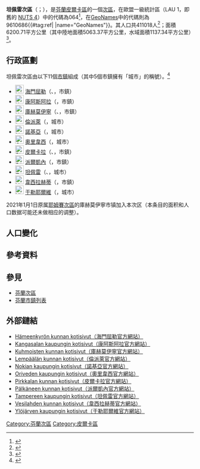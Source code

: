 {{Infobox settlement
| name                    = 坦佩雷次區
| settlement_type         = [[芬蘭次區|次區]]
| native_name             =Tampereen seutukunta
| native_name_lang        = fi
| image_map               =Tampereen.seutukunta.sijainti.Suomi.2020.svg
| subdivision_type        = [[世界政區索引|國家]]
| subdivision_name        = {{flag|Finland}}
| subdivision_type1        = [[芬蘭行政區|行政區]]
| subdivision_name1        = [[皮爾卡區|皮爾卡區]]
| population_footnotes    = <ref name="Population" />
| population_total        = 411018
| population_as_of        = 2020
| area_footnotes          = <ref name="Area" />
| area_total_km2          = 6200.71
| area_land_km2           = 5063.37
| area_water_km2          = 1137.34
| population_density_km2  = auto
| coordinates             = {{Coord|61.57018|23.92509|display=title,inline}}
| coordinates_footnotes   = <ref name="GeoNames" />
| timezone1               = [[歐洲東部時間|EET]]<ref>{{Cite web|url=https://www.timeanddate.com/worldclock/finland/helsinki|title=Current Local Time in Helsinki, Finland|website=Time and Date|language=en|access-date=2020-07-16|archive-date=2020-08-04|archive-url=https://web.archive.org/web/20200804053117/https://www.timeanddate.com/worldclock/finland/helsinki|dead-url=no}}</ref>
| utc_offset1             = +2
| timezone1_DST           = [[歐洲東部夏令時間|EEST]]<ref>{{Cite web|url=https://www.timeanddate.com/time/change/finland/helsinki|title=Clock Changes in Helsinki, Finland|website=Time and Date|language=en|access-date=2020-07-16|archive-date=2020-08-04|archive-url=https://web.archive.org/web/20200804053109/https://www.timeanddate.com/time/change/finland/helsinki|dead-url=no}}</ref>
| utc_offset1_DST         = +3
| blank_name              = [[GeoNames|GeoNames]]<ref name="GeoNames" />
| blank_info              = 9610686
| blank1_name             = LAU 1（NUTS 4）<ref name="LAU" />
| blank1_info              = 064
}}
'''坦佩雷次區'''（{{lang-fi|Tampereen seutukunta}}；{{lang-sv|Tammerfors ekonomiska region}}），是[[芬蘭共和國|芬蘭]][[皮爾卡區|皮爾卡區]]的一個[[芬蘭次區|次區]]，在歐盟一級{{tsl|fr|Unité administrative locale|地方行政單位}}統計區（LAU 1，即舊的 [[地域統計單位命名法|NUTS 4]]）中的代碼為064<ref name="LAU">{{Cite web |url=http://tilastokeskus.fi/meta/luokitukset/seutukunta/001-2013/index_sv.html |title=Förteckning över ekonomiska regioner |publisher=Statistikcentralen |language=sv |access-date=2013-12-25 |archive-date=2013-11-11 |archive-url=https://web.archive.org/web/20131111091437/http://tilastokeskus.fi/meta/luokitukset/seutukunta/001-2013/index_sv.html |dead-url=no }}</ref>，在[[GeoNames|GeoNames]]中的代碼則為9610686{{#tag:ref|{{Cite web |url = https://www.geonames.org/9610686 |title = GeoNames - Tampere (9610686) |access-date = 2020-07-14 |website=[[GeoNames|GeoNames]] |language = en}} |name="GeoNames"}}。其人口共411018人<ref name="Population">{{Cite web |url = http://pxnet2.stat.fi/PXWeb/pxweb/fi/StatFin/StatFin__vrm__vamuu/statfin_vamuu_pxt_11lj.px/table/tableViewLayout1/ |title = Väestörakenteen ennakkotiedot alueittain, 2020M01*-2020M05* |date = 2020-01-31 |publisher = Tilastokeskus |access-date = 2020-07-13 |language = fi |archive-date = 2020-12-14 |archive-url = https://web.archive.org/web/20201214201953/http://pxnet2.stat.fi/PXWeb/pxweb/fi/StatFin/StatFin__vrm__vamuu/statfin_vamuu_pxt_11lj.px/ |dead-url = yes }}</ref>；面積6200.71平方公里（其中陸地面積5063.37平方公里，水域面積1137.34平方公里）<ref name="Area">{{Cite web |url = https://www.maanmittauslaitos.fi/sites/maanmittauslaitos.fi/files/attachments/2020/01/Vuoden_2020_pinta-alatilasto_kunnat_maakunnat.xlsx |title = Pinta-alat kunnittain (Excel) 2020-01-01 |date = 2020-01-01 |publisher = Maanmittauslaitos |access-date = 2020-07-13 |language = fi |archive-date = 2020-07-10 |archive-url = https://web.archive.org/web/20200710123737/https://www.maanmittauslaitos.fi/sites/maanmittauslaitos.fi/files/attachments/2020/01/Vuoden_2020_pinta-alatilasto_kunnat_maakunnat.xlsx |dead-url = yes }}</ref>。

== 行政區劃 ==
坦佩雷次區由以下11個[[芬蘭市鎮|市鎮]]組成（其中5個市鎮擁有「城市」的稱號）。<ref name="Lappi">{{Cite web |language=fi |url=http://www.patio.fi/PatioWeb/facelets/suomenaluejaot/suomenaluejaot.faces |title=Finlands regionindelning på |website=www.patio.fi. |archive-url=https://web.archive.org/web/20121022111321/http://www.patio.fi/PatioWeb/facelets/suomenaluejaot/suomenaluejaot.faces |archive-date=2012-10-22 |accessdate=2020-07-19 |dead-url=yes }}</ref>
* [[File:Hämeenkyrö.vaakuna.svg|23px]] [[海門屈勒|海門屈勒]]（{{lang-fi|Hämeenkyrö}}、{{lang-sv|Tavastkyro}}，市鎮）
* [[File:Kangasala.vaakuna.svg|23px]] [[康阿斯阿拉|康阿斯阿拉]]（{{lang|fi|Kangasala}}，市鎮）
* [[File:Kuhmoinen.vaakuna.svg|23px]] [[庫赫莫伊寧|庫赫莫伊寧]]（{{lang-fi|Kuhmoinen}}、{{lang-sv|Kuhmois}}，市鎮）
* [[File:Lempäälä.vaakuna.svg|23px]] [[倫派萊|倫派萊]]（{{lang|fi|Lempäälä}}，城市）
* [[File:Nokia.vaakuna.svg|23px]] [[诺基亚_(市镇)|諾基亞]]（{{lang|fi|Nokia}}，城市）
* [[File:Orivesi.vaakuna.svg|23px]] [[奧里韋西|奧里韋西]]（{{lang|fi|Orivesi}}，城市）
* [[File:Pirkkala.vaakuna.svg|23px]] [[皮爾卡拉|皮爾卡拉]]（{{lang-fi|Pirkkala}}、{{lang-sv|Birkala}}，市鎮）
* [[File:Pälkäne_uusi.svg|23px]] [[派爾凱內|派爾凱內]]（{{lang|fi|Pälkäne}}，市鎮）
* [[File:Tampere.vaakuna.svg|23px]] [[坦佩雷|坦佩雷]]（{{lang-fi|Tampere}}、{{lang-sv|Tammerfors}}，城市）
* [[File:Vesilahti.vaakuna.svg|23px]] [[韋西拉赫蒂|韋西拉赫蒂]]（{{lang|fi|Vesilahti}}，市鎮）
* [[File:Ylöjärvi.vaakuna.svg|23px]] [[于勒耶爾維|于勒耶爾維]]（{{lang|fi|Ylöjärvi}}，城市）

2021年1月1日原属[[耶姆賽次區|耶姆賽次區]]的庫赫莫伊寧市镇加入本次区（本条目的面积和人口数据可能还未做相应的调整）。

== 人口變化 ==
{{Bar box
|title   =  坦佩雷次區1980年－2010年的人口變化圖
|titlebar=  #DDD
|width   =  600px
|barwidth=  400px
|left1   =  年份
|right1  =  人口
|float   =  left
|bars    =  
{{bar pixel|1980|#0099FF|359||279 844}}
{{bar pixel|1985|#0099FF|372||289 921}}
{{bar pixel|1990|#0099FF|386||300 814}}
{{bar pixel|1995|#0099FF|403||314 167}}
{{bar pixel|2000|#0099FF|425||331 255}}
{{bar pixel|2005|#0099FF|452||352 217}}
{{bar pixel|2010|#0099FF|480||374 265}}
|caption = 來源：Tilastokeskus.<ref>{{Cite web | url = http://pxnet2.stat.fi/PXWeb/pxweb/fi/StatFin/StatFin__vrm__vaerak/statfin_vaerak_pxt_011.px | title = Väestö kielen mukaan sekä ulkomaan kansalaisten määrä ja maa-pinta-ala alueittain 1980 - 2016 | publisher = Tilastokeskus | access-date = 2018-01-18 | language = fi | archive-url = https://web.archive.org/web/20180617142223/http://pxnet2.stat.fi/PXWeb/pxweb/fi/StatFin/StatFin__vrm__vaerak/statfin_vaerak_pxt_011.px | archive-date = 2018-06-17 | dead-url = yes }}</ref>
}}
{{clear}}

== 參考資料 ==
{{reflist}}

== 參見 ==
* [[芬蘭次區|芬蘭次區]]
* [[芬蘭市鎮列表|芬蘭市鎮列表]]

== 外部鏈結 ==
* [http://www.hameenkyro.fi/ Hämeenkyrön kunnan kotisivut（海門屈勒官方網站）]{{Wayback|url=http://www.hameenkyro.fi/ |date=20200925052235 }}
* [http://www.kangasala.fi/ Kangasalan kaupungin kotisivut（康阿斯阿拉官方網站）]{{Wayback|url=http://www.kangasala.fi/ |date=20200617231739 }}
* [http://www.kuhmoinen.fi/ Kuhmoisten kunnan kotisivut（庫赫莫伊寧官方網站）] {{Wayback|url=http://www.kuhmoinen.fi/ |date=20210111005049 }} {{fi icon}}
* [http://www.lempaala.fi/ Lempäälän kunnan kotisivut（倫派萊官方網站）]{{Wayback|url=http://www.lempaala.fi/ |date=20200615020332 }}
* [http://www.nokiankaupunki.fi/ Nokian kaupungin kotisivut（諾基亞官方網站）]{{Wayback|url=http://www.nokiankaupunki.fi/ |date=20200718053555 }}
* [http://www.orivesi.fi/ Oriveden kaupungin kotisivut（奧里韋西官方網站）]{{Wayback|url=http://www.orivesi.fi/ |date=20200719074119 }}
* [http://www.pirkkala.fi/ Pirkkalan kunnan kotisivut（皮爾卡拉官方網站）]{{Wayback|url=http://www.pirkkala.fi/ |date=20200730195022 }}
* [http://www.palkane.fi/ Pälkäneen kunnan kotisivut（派爾凱內官方網站）]{{Wayback|url=http://www.palkane.fi/ |date=20200803122401 }}
* [http://www.tampere.fi/ Tampereen kaupungin kotisivut（坦佩雷官方網站）]{{Wayback|url=http://www.tampere.fi/ |date=20110224022315 }}
* [http://www.vesilahti.fi/ Vesilahden kunnan kotisivut（韋西拉赫蒂官方網站）]{{Wayback|url=http://www.vesilahti.fi/ |date=20200709001017 }}
* [https://web.archive.org/web/20070710144414/http://www.ylojarvi.fi/ Ylöjärven kaupungin kotisivut（于勒耶爾維官方網站）]

{{芬蘭次區}}

[[Category:芬蘭次區|Category:芬蘭次區]]
[[Category:皮爾卡區|Category:皮爾卡區]]